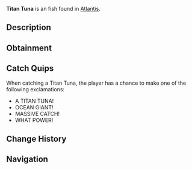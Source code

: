{{FishInfobox
|image          = Titan Tuna.png
|rarity         = Uncommon
|sea            = First Sea
|location       = [[Atlantis]]
|sublocation    = 
|sources        = Fishing Rod
|radar_location = 
|xp             = 120
|weather        = 
|time           = Day
|season         = 
|bait           = Fish Head
|base_weight    = 7
|base_value     = 220
|weight_range   = 4
|base_chance    = 55
|base_resil     = 70
}}
'''Titan Tuna''' is an {{Rarity|Uncommon}} fish found in [[Atlantis]].

== Description ==
{{Description|A tuna of impossible size, grown massive in Poseidon's blessed waters. Its powerful swimming can create whirlpools with a single tail flick.|Bestiary Entry}}

== Obtainment ==
{{Description|Feel for sudden strong currents in deep water, Poseidon Pool fish.|Bestiary Hint}}
{{Fish Availability|
Atlantis/Poseidon Temple
|top_rods      = 
Fast Rod\230697.2\31136.02;
Firefly Rod\222626.24\30825.82;
Rapid Rod\218409.64\29564.65;
Champions Rod\216595.31\22900.02;
Celestial Rod\214360.18\23653.36;
Flimsy Rod\204798.32\40994.15;
Training Rod\208108.11\40526.32;
Fungal Rod\206214.48\31170.17;
Nocturnal Rod\133089.97\78213.06;
Ethereal Prism Rod\194290.72\32250.05;
No-Life Rod\198761.04\31519.73;
Depthseeker Rod\213993.64\24417.33;
Avalanche Rod\211899.78\21891.98;
Verdant Shear Rod\208978.22\26677.63;
Seraphic Rod\194023.27\31276.3;
Blazebringer Rod\193913.62\25160.05;
Zeus Rod\192531.12\26660.65;
Volcanic Rod\188001.61\20232.56;
Trident Rod\185002.41\22195.26;
Free Spirit Rod\181172.93\22139.98;
Challenger's Rod\180200.08\28649.3;
Rod Of The Forgotten Fang\177186.5\28562.23;
Rod Of The Depths\161440\25946.05;
Rod Of The Exalted One\151184.45\24370.74;
Steady Rod\96190.32\9138.66
|recommended   = Depthseeker Rod
}}

== Catch Quips ==
When catching a Titan Tuna, the player has a chance to make one of the following exclamations:
* A TITAN TUNA!
* OCEAN GIANT!
* MASSIVE CATCH!
* WHAT POWER!

== Change History ==
{{Change History|{{subst:Current Version}}}}

== Navigation ==
{{Fish Navbox|Atlantis}}